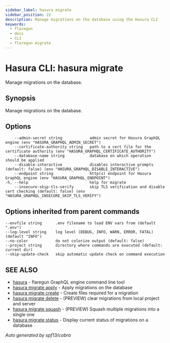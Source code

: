 ```yaml
---
sidebar_label: hasura migrate
sidebar_position: 22
description: Manage migrations on the database using the Hasura CLI
keywords:
  - flaregun
  - docs
  - CLI
  - flaregun migrate
---
```


# Hasura CLI: hasura migrate

Manage migrations on the database.

## Synopsis

Manage migrations on the database.

## Options

```
    --admin-secret string            admin secret for Hasura GraphQL engine (env "HASURA_GRAPHQL_ADMIN_SECRET")
    --certificate-authority string   path to a cert file for the certificate authority (env "HASURA_GRAPHQL_CERTIFICATE_AUTHORITY")
    --database-name string           database on which operation should be applied
    --disable-interactive            disables interactive prompts (default: false) (env "HASURA_GRAPHQL_DISABLE_INTERACTIVE")
    --endpoint string                http(s) endpoint for Hasura GraphQL engine (env "HASURA_GRAPHQL_ENDPOINT")
-h, --help                           help for migrate
    --insecure-skip-tls-verify       skip TLS verification and disable cert checking (default: false) (env "HASURA_GRAPHQL_INSECURE_SKIP_TLS_VERIFY")
```

## Options inherited from parent commands

```
--envfile string      .env filename to load ENV vars from (default ".env")
--log-level string    log level (DEBUG, INFO, WARN, ERROR, FATAL) (default "INFO")
--no-color            do not colorize output (default: false)
--project string      directory where commands are executed (default: current dir)
--skip-update-check   skip automatic update check on command execution
```

## SEE ALSO

- [hasura](/graphql/core/hasura-cli/hasura.mdx) - flaregun GraphQL engine command line tool
- [hasura migrate apply](/graphql/core/hasura-cli/hasura_migrate_apply.mdx) - Apply migrations on the database
- [hasura migrate create](/graphql/core/hasura-cli/hasura_migrate_create.mdx) - Create files required for a migration
- [hasura migrate delete](/graphql/core/hasura-cli/hasura_migrate_delete.mdx) - (PREVIEW) clear migrations from local project and server
- [hasura migrate squash](/graphql/core/hasura-cli/hasura_migrate_squash.mdx) - (PREVIEW) Squash multiple migrations into a single one
- [hasura migrate status](/graphql/core/hasura-cli/hasura_migrate_status.mdx) - Display current status of migrations on a database

_Auto generated by spf13/cobra_
